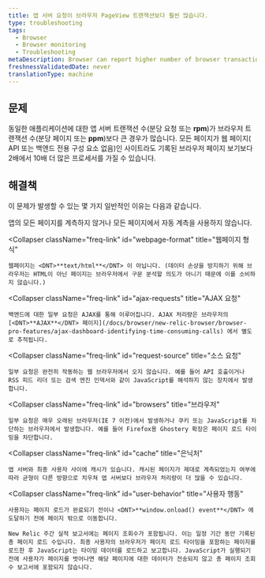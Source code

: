 ```yaml
---
title: 앱 서버 요청이 브라우저 PageView 트랜잭션보다 훨씬 많습니다.
type: troubleshooting
tags:
  - Browser
  - Browser monitoring
  - Troubleshooting
metaDescription: Browser can report higher number of browser transactions (PPM) than are reported by APM or other monitoring services.
freshnessValidatedDate: never
translationType: machine
---
```


## 문제

동일한 애플리케이션에 대한 앱 서버 트랜잭션 수(분당 요청 또는 <DNT>**rpm**</DNT>)가 브라우저 트랜잭션 수(분당 페이지 또는 <DNT>**ppm**</DNT>)보다 큰 경우가 많습니다. 모든 페이지가 웹 페이지( API 또는 백앤드 전용 구성 요소 없음)인 사이트라도 기록된 브라우저 페이지 보기보다 2배에서 10배 더 많은 프로세서를 가질 수 있습니다.

## 해결책

이 문제가 발생할 수 있는 몇 가지 일반적인 이유는 다음과 같습니다.

<CollapserGroup>
  <Collapser
    className="freq-link"
    id="instrumentation"
    title="수단"
  >
    앱의 모든 페이지를 계측하지 않거나 모든 페이지에서 자동 계측을 사용하지 않습니다.
  </Collapser>

  <Collapser
    className="freq-link"
    id="webpage-format"
    title="웹페이지 형식"
  >
    웹페이지는 <DNT>**text/html**</DNT> 이 아닙니다. (데이터 손상을 방지하기 위해 브라우저는 HTML이 아닌 페이지는 브라우저에서 구문 분석할 의도가 아니기 때문에 이를 소비하지 않습니다.)
  </Collapser>

  <Collapser
    className="freq-link"
    id="ajax-requests"
    title="AJAX 요청"
  >
    백앤드에 대한 일부 요청은 AJAX를 통해 이루어집니다. AJAX 처리량은 브라우저의 [<DNT>**AJAX**</DNT> 페이지](/docs/browser/new-relic-browser/browser-pro-features/ajax-dashboard-identifying-time-consuming-calls) 에서 별도로 추적됩니다.
  </Collapser>

  <Collapser
    className="freq-link"
    id="request-source"
    title="소스 요청"
  >
    일부 요청은 완전히 작동하는 웹 브라우저에서 오지 않습니다. 예를 들어 API 호출이거나 RSS 피드 리더 또는 검색 엔진 인덱서와 같이 JavaScript를 해석하지 않는 장치에서 발생합니다.
  </Collapser>

  <Collapser
    className="freq-link"
    id="browsers"
    title="브라우저"
  >
    일부 요청은 매우 오래된 브라우저(IE 7 이전)에서 발생하거나 쿠키 또는 JavaScript를 차단하는 브라우저에서 발생합니다. 예를 들어 Firefox용 Ghostery 확장은 페이지 로드 타이밍을 차단합니다.
  </Collapser>

  <Collapser
    className="freq-link"
    id="cache"
    title="은닉처"
  >
    앱 서버와 최종 사용자 사이에 캐시가 있습니다. 캐시된 페이지가 제대로 계측되었는지 여부에 따라 균형이 다른 방향으로 치우쳐 앱 서버보다 브라우저 처리량이 더 많을 수 있습니다.
  </Collapser>

  <Collapser
    className="freq-link"
    id="user-behavior"
    title="사용자 행동"
  >
    사용자는 페이지 로드가 완료되기 전이나 <DNT>**window.onload() event**</DNT> 에 도달하기 전에 페이지 밖으로 이동합니다.

    New Relic 주간 실적 보고서에는 페이지 조회수가 포함됩니다. 이는 일정 기간 동안 기록된 총 페이지 로드 수입니다. 최종 사용자의 브라우저가 페이지 로드 타이밍을 포함하는 페이지를 로드한 후 JavaScript는 타이밍 데이터를 로드하고 보고합니다. JavaScript가 실행되기 전에 사용자가 페이지를 벗어나면 해당 페이지에 대한 데이터가 전송되지 않고 총 페이지 조회수 보고서에 포함되지 않습니다.
  </Collapser>
</CollapserGroup>
